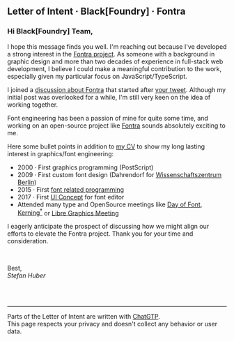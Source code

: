 ## Letter of Intent · Black[Foundry] · Fontra

### Hi Black[Foundry] Team,

I hope this message finds you well. I'm reaching out because I've developed a strong interest in the [Fontra project](https://github.com/googlefonts/fontra). As someone with a background in graphic design and more than two decades of experience in full-stack web development, I believe I could make a meaningful contribution to the work, especially given my particular focus on JavaScript/TypeScript.

I joined a [discussion about Fontra](https://github.com/googlefonts/fontra/discussions/194#discussioncomment-6095424) that started after [your tweet](https://twitter.com/blackfoundry/status/1595744733770706944). Although my initial post was overlooked for a while, I'm still very keen on the idea of working together.

Font engineering has been a passion of mine for quite some time, and working on an open-source project like [Fontra](https://github.com/googlefonts/fontra) sounds absolutely exciting to me.

Here some bullet points in addition to [my CV](https://cv.signalwerk.ch/) to show my long lasting interest in graphics/font engineering:

- 2000 · First graphics programming (PostScript)
- 2009 · First custom font design (Dahrendorf for [Wissenschaftszentrum Berlin](https://www.wzb.eu/))
- 2015 · First [font related programming](https://github.com/signalwerk/fontstep)
- 2017 · First [UI Concept](https://paramatters.signalwerk.ch/ui/) for font editor
- Attended many type and OpenSource meetings like [Day of Font](http://www.typo-online.ch/tds/2023/), [Kerning<sup>†</sup>](https://kerning.it/) or [Libre Graphics Meeting](https://libregraphicsmeeting.org/)

I eagerly anticipate the prospect of discussing how we might align our efforts to elevate the Fontra project. Thank you for your time and consideration.

<br />

Best, <br />
_Stefan Huber_

<br />
<br />
<hr />

<div className="small">

Parts of the Letter of Intent are written with [ChatGTP](https://openai.com/blog/chatgpt/).  
This page respects your privacy and doesn't collect any behavior or user data.

</div>
